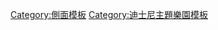 {{sidebar
| name       = DLRP
| class        = hlist
| title      = [[巴黎迪士尼樂園度假區|巴黎迪士尼樂園]]

| heading1 = 主題樂園
| content1 = 
* [[巴黎迪士尼樂園|迪士尼樂園]]
* [[華特迪士尼影城]]

| heading2 = 度假區酒店
| content2 = 
* [[迪士尼樂園酒店(巴黎)|迪士尼樂園酒店]]
* [[迪士尼紐約酒店]]
* [[迪士尼新港灣俱樂部]]
* [[迪士尼紅衫度假酒店]]
* [[迪士尼夏延酒店]]
* [[迪士尼聖達菲酒店]]
* [[迪士尼大衛·克拉克牧場酒店]]

| heading3 = 相關條目
| content3 = 
* [[迪士尼鄉村小鎮]]
* [[迪士尼樂園高爾夫]]
* [[歐洲迪士尼SCA]]
* [[Val d'Europe]]
}}<noinclude>

[[Category:側面模板]]
[[Category:迪士尼主題樂園模板]]
</noinclude>